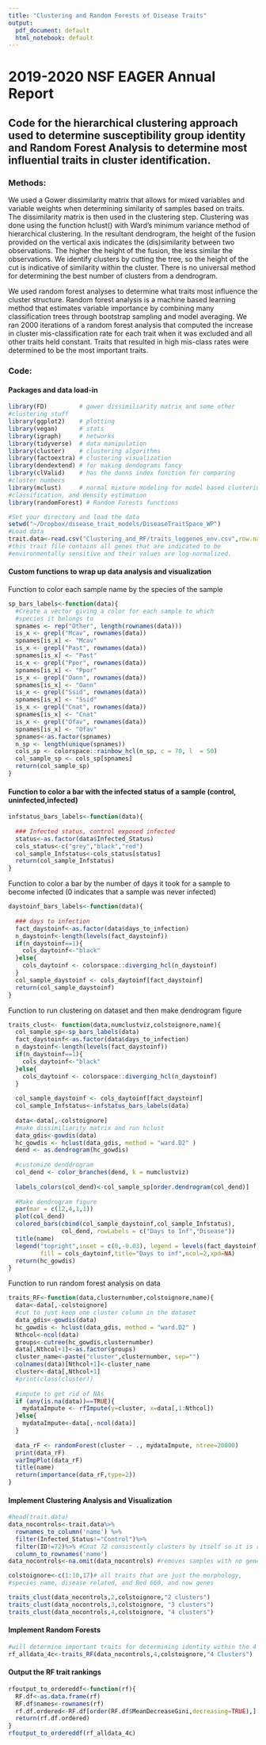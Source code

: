 ```yaml
---
title: "Clustering and Random Forests of Disease Traits"
output:
  pdf_document: default
  html_notebook: default
---
```


# 2019-2020 NSF EAGER Annual Report

## Code for the hierarchical clustering approach used to determine susceptibility group identity and Random Forest Analysis to determine most influential traits in cluster identification.

### Methods:

We used a Gower dissimilarity matrix that allows for mixed variables and variable weights when determining similarity of samples based on traits. The dissimilarity matrix is then used in the clustering step. Clustering was done using the function hclust() with Ward’s minimum variance method of hierarchical clustering. In the resultant dendrogram, the height of the fusion provided on the vertical axis indicates the (dis)similarity between two observations. The higher the height of the fusion, the less similar the observations. We identify clusters by cutting the tree, so the height of the cut is indicative of similarity within the cluster. There is no universal method for determining the best number of clusters from a dendrogram. 

We used random forest analyses to determine what traits most influence the cluster structure. Random forest analysis is a machine based learning method that estimates variable importance by combining many classification trees through bootstrap sampling and model averaging. We ran 2000 iterations of a random forest analysis that computed the increase in cluster mis-classification rate for each trait when it was excluded and all other traits held constant. Traits that resulted in high mis-class rates were determined to be the most important traits. 

### Code:

#### Packages and data load-in
```r
library(FD)         # gower dissimiliarity matrix and some other 
#clustering stuff
library(ggplot2)    # plotting
library(vegan)      # stats
library(igraph)     # networks
library(tidyverse)  # data manipulation
library(cluster)    # clustering algorithms
library(factoextra) # clustering visualization
library(dendextend) # for making dendograms fancy
library(clValid)    # has the dunns index function for comparing 
#cluster numbers
library(mclust)     # normal mixture modeling for model based clustering,
#classification, and density estimation
library(randomForest) # Random Forests functions

```

```r
#Set your directory and load the data
setwd("~/Dropbox/disease_trait_models/DiseaseTraitSpace_WP")
#Load data
trait.data<-read.csv("Clustering_and_RF/traits_loggenes_env.csv",row.names=1) 
#this trait file contains all genes that are indicated to be 
#environmentally sensitive and their values are log-normalized.

```

#### Custom functions to wrap up data analysis and visualization

Function to color each sample name by the species of the sample
```r
sp_bars_labels<-function(data){
  #Create a vector giving a color for each sample to which 
  #species it belongs to
  spnames <- rep("Other", length(rownames(data)))
  is_x <- grepl("Mcav", rownames(data))
  spnames[is_x] <- "Mcav"
  is_x <- grepl("Past", rownames(data))
  spnames[is_x] <- "Past"
  is_x <- grepl("Ppor", rownames(data))
  spnames[is_x] <- "Ppor"
  is_x <- grepl("Oann", rownames(data))
  spnames[is_x] <- "Oann"
  is_x <- grepl("Ssid", rownames(data))
  spnames[is_x] <- "Ssid"
  is_x <- grepl("Cnat", rownames(data))
  spnames[is_x] <- "Cnat"
  is_x <- grepl("Ofav", rownames(data))
  spnames[is_x] <- "Ofav"
  spnames<-as.factor(spnames)
  n_sp <- length(unique(spnames))
  cols_sp <- colorspace::rainbow_hcl(n_sp, c = 70, l  = 50)
  col_sample_sp <- cols_sp[spnames]
  return(col_sample_sp)
}
```

#### Function to color a bar with the infected status of a sample (control, uninfected,infected)
```r
infstatus_bars_labels<-function(data){
  
  ### Infected status, control exposed infected
  status<-as.factor(data$Infected_Status)
  cols_status<-c("grey","black","red")
  col_sample_Infstatus<-cols_status[status]
  return(col_sample_Infstatus)
}
```

Function to color a bar by the number of days it took for a sample to become infected (0 indicates that a sample was never infected)
```r
daystoinf_bars_labels<-function(data){
  
  ### days to infection
  fact_daystoinf<-as.factor(data$days_to_infection)
  n_daystoinf<-length(levels(fact_daystoinf))
  if(n_daystoinf==1){
    cols_daytoinf<-"black"
  }else{
    cols_daytoinf <- colorspace::diverging_hcl(n_daystoinf)
  }
  col_sample_daystoinf <- cols_daytoinf[fact_daystoinf]
  return(col_sample_daystoinf)
}
```

Function to run clustering on dataset and then make dendrogram figure
```r
traits_clust<- function(data,numclustviz,colstoignore,name){
  col_sample_sp<-sp_bars_labels(data)
  fact_daystoinf<-as.factor(data$days_to_infection)
  n_daystoinf<-length(levels(fact_daystoinf))
  if(n_daystoinf==1){
    cols_daytoinf<-"black"
  }else{
    cols_daytoinf <- colorspace::diverging_hcl(n_daystoinf)
  }
  
  col_sample_daystoinf <- cols_daytoinf[fact_daystoinf]
  col_sample_Infstatus<-infstatus_bars_labels(data)
  
  data<-data[,-colstoignore]
  #make dissimiliarity matrix and run hclust
  data_gdis<-gowdis(data)
  hc_gowdis <- hclust(data_gdis, method = "ward.D2" )
  dend <- as.dendrogram(hc_gowdis)
  
  #customize denddrogram
  col_dend <- color_branches(dend, k = numclustviz)
  
  labels_colors(col_dend)<-col_sample_sp[order.dendrogram(col_dend)]
  
  #Make dendrogram figure
  par(mar = c(12,4,1,1))
  plot(col_dend)
  colored_bars(cbind(col_sample_daystoinf,col_sample_Infstatus), 
               col_dend, rowLabels = c("Days to Inf","Disease"))
  title(name)
  legend("topright",inset = c(0,-0.03), legend = levels(fact_daystoinf), 
         fill = cols_daytoinf,title="Days to inf",ncol=2,xpd=NA)
  return(hc_gowdis)
}
```

Function to run random forest analysis on data
```r
traits_RF<-function(data,clusternumber,colstoignore,name){
  data<-data[,-colstoignore]
  #cut to just keep one cluster column in the dataset
  data_gdis<-gowdis(data)
  hc_gowdis <- hclust(data_gdis, method = "ward.D2" )
  Nthcol<-ncol(data)
  groups<-cutree(hc_gowdis,clusternumber)
  data[,Nthcol+1]<-as.factor(groups)
  cluster_name<-paste("cluster",clusternumber, sep="")
  colnames(data)[Nthcol+1]<-cluster_name
  cluster<-data[,Nthcol+1]
  #print(class(cluster))
  
  #impute to get rid of NAs
  if (any(is.na(data))==TRUE){
    mydataImpute <- rfImpute(y=cluster, x=data[,1:Nthcol])
  }else{
    mydataImpute<-data[,-ncol(data)]
  }
  
  data_rF <- randomForest(cluster ~ ., mydataImpute, ntree=20000)
  print(data_rF)
  varImpPlot(data_rF)
  title(name)
  return(importance(data_rF,type=2))
}
```

#### Implement Clustering Analysis and Visualization
```r
#head(trait.data)
data_nocontrols<-trait.data%>%
  rownames_to_column('name') %>%
  filter(Infected_Status!="Control")%>%
  filter(ID!=72)%>% #Cnat 72 consistently clusters by itself so it is removed here
  column_to_rownames('name')
data_nocontrols<-na.omit(data_nocontrols) #removes samples with no gene expression data

colstoignore<-c(1:10,17)# all traits that are just the morphology,
#species name, disease related, and Red 660, and now genes

traits_clust(data_nocontrols,2,colstoignore,"2 clusters")
traits_clust(data_nocontrols,3,colstoignore, "3 clusters")
traits_clust(data_nocontrols,4,colstoignore, "4 clusters")
```

#### Implement Random Forests
```r
#will determine important traits for determining identity within the 4 clusters above
rf_alldata_4c<-traits_RF(data_nocontrols,4,colstoignore,"4 Clusters")

```

#### Output the RF trait rankings
```r
rfoutput_to_ordereddf<-function(rf){
  RF.df<-as.data.frame(rf)
  RF.df$names<-rownames(rf)
  rf.df.ordered<-RF.df[order(RF.df$MeanDecreaseGini,decreasing=TRUE),]
  return(rf.df.ordered)
}
rfoutput_to_ordereddf(rf_alldata_4c)
```

